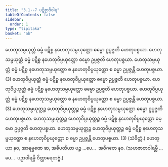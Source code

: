 ```yaml
---
title: "3.1--7 ပဋိစ္စာဒိဝါရ"
tableOfContents: false
sidebar:
  order: 1
type: "tipitaka"
basket: "ab"
---
```



<DynamicBreadcrumb />

<Division number="5">

<Paragraph number="15">
ဟေတုသမ္ပယုတ္တံ ဓမ္မံ ပဋိစ္စ နဟေတုသမ္ပယုတ္တော ဓမ္မော ဥပ္ပဇ္ဇတိ ဟေတုပစ္စယာ. ဟေတုသမ္ပယုတ္တံ ဓမ္မံ ပဋိစ္စ နဟေတုဝိပ္ပယုတ္တော ဓမ္မော ဥပ္ပဇ္ဇတိ ဟေတုပစ္စယာ. ဟေတုသမ္ပယုတ္တံ ဓမ္မံ ပဋိစ္စ နဟေတုသမ္ပယုတ္တော စ နဟေတုဝိပ္ပယုတ္တော စ ဓမ္မာ ဥပ္ပဇ္ဇန္တိ ဟေတုပစ္စယာ. (3)
</Paragraph>

<Paragraph number="16">
ဟေတုဝိပ္ပယုတ္တံ ဓမ္မံ ပဋိစ္စ နဟေတုဝိပ္ပယုတ္တော ဓမ္မော ဥပ္ပဇ္ဇတိ ဟေတုပစ္စယာ. ဟေတုဝိပ္ပယုတ္တံ ဓမ္မံ ပဋိစ္စ နဟေတုသမ္ပယုတ္တော ဓမ္မော ဥပ္ပဇ္ဇတိ ဟေတုပစ္စယာ. ဟေတုဝိပ္ပယုတ္တံ ဓမ္မံ ပဋိစ္စ နဟေတုသမ္ပယုတ္တော စ နဟေတုဝိပ္ပယုတ္တော စ ဓမ္မာ ဥပ္ပဇ္ဇန္တိ ဟေတုပစ္စယာ. (3)
</Paragraph>

<Paragraph number="17">
ဟေတုသမ္ပယုတ္တဉ္စ ဟေတုဝိပ္ပယုတ္တဉ္စ ဓမ္မံ ပဋိစ္စ နဟေတုသမ္ပယုတ္တော ဓမ္မော ဥပ္ပဇ္ဇတိ ဟေတုပစ္စယာ. ဟေတုသမ္ပယုတ္တဉ္စ ဟေတုဝိပ္ပယုတ္တဉ္စ ဓမ္မံ ပဋိစ္စ နဟေတုဝိပ္ပယုတ္တော ဓမ္မော ဥပ္ပဇ္ဇတိ ဟေတုပစ္စယာ. ဟေတုသမ္ပယုတ္တဉ္စ ဟေတုဝိပ္ပယုတ္တဉ္စ ဓမ္မံ ပဋိစ္စ နဟေတုသမ္ပယုတ္တော စ နဟေတုဝိပ္ပယုတ္တော စ ဓမ္မာ ဥပ္ပဇ္ဇန္တိ ဟေတုပစ္စယာ. (3) (သံခိတ္တံ.)
</Paragraph>

<Paragraph number="18">
ဟေတုယာ နဝ, အာရမ္မဏေ ဆ, အဓိပတိယာ ပဉ္စ …ပေ…  အဝိဂတေ နဝ. (သဟဇာတဝါရမ္ပိ …ပေ…  ပဉှာဝါရမ္ပိ ဝိတ္ထာရေတဗ္ဗံ.)
</Paragraph>
</Division>